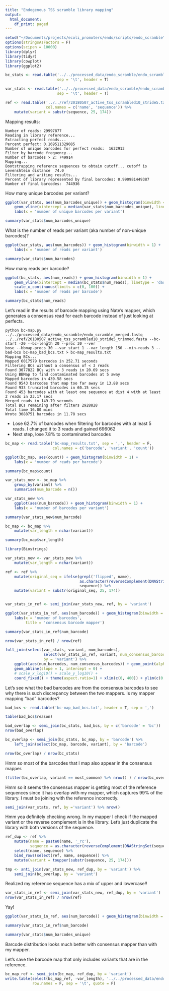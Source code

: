 ```yaml
---
title: "Endogenous TSS scramble library mapping"
output:
  html_document:
    df_print: paged
---
```


```r
setwd("~/Documents/projects/ecoli_promoters/endo/scripts/endo_scramble")
options(stringsAsFactors = F)
options(scipen = 10000)
library(dplyr)
library(tidyr)
library(cowplot)
library(ggplot2)

bc_stats <- read.table('../../processed_data/endo_scramble/endo_scramble_mapping_barcode_statistics.txt',
                       sep = '\t', header = T)

var_stats <- read.table('../../processed_data/endo_scramble/endo_scramble_mapping_variant_statistics.txt',
                       sep = '\t', header = T)

ref <- read.table('../../ref/20180507_active_tss_scrambled10_stride5.txt', sep = '\t',
                  col.names = c('name', 'sequence')) %>% 
    mutate(variant = substr(sequence, 25, 174))
```

Mapping results:
```
Number of reads: 29997877
Reading in library reference...
Extracting perfect reads...
Percent perfect: 0.169511329085
Number of unique barcodes for perfect reads:  1632913
Filter by barcode frequency...
Number of barcodes > 2: 749914
Mapping...
Bootstrapping reference sequences to obtain cutoff... cutoff is Levenshtein distance  74.0
Filtering and writing results...
Percent of library represented by final barcodes: 0.990981449387
Number of final barcodes:  744936
```


How many unique barcodes per variant?
```r
ggplot(var_stats, aes(num_barcodes_unique)) + geom_histogram(binwidth = 1) +
    geom_vline(xintercept = median(var_stats$num_barcodes_unique), linetype = 'dashed') +
    labs(x = 'number of unique barcodes per variant')
```

```r
summary(var_stats$num_barcodes_unique)
```


What is the number of reads per variant (aka number of non-unique barcodes)?
```r
ggplot(var_stats, aes(num_barcodes)) + geom_histogram(binwidth = 1) +
    labs(x = 'number of reads per variant')
```


```r
summary(var_stats$num_barcodes)
```

How many reads per barcode?

```r
ggplot(bc_stats, aes(num_reads)) + geom_histogram(binwidth = 1) + 
    geom_vline(xintercept = median(bc_stats$num_reads), linetype = 'dashed') +
    scale_x_continuous(limits = c(0, 100)) +
    labs(x = 'number of reads per barcode')
```

```r
summary(bc_stats$num_reads)
```

Let's read in the results of barcode mapping using Nate's mapper, which generates a consensus
read for each barcode instead of just looking at perfects.

```
python bc-map.py ../../processed_data/endo_scramble/endo_scramble_merged.fastq ../../ref/20180507_active_tss_scrambled10_stride5_trimmed.fasta --bc-start -20 --bc-length 20 --proc 30 --ver
bose --bbmap-procs 30 --var_start 1 --var_length 150 --min-reads 3 --bad-bcs bc-map_bad_bcs.txt > bc-map_results.txt                                                                                                                                
Mapping BCs...
Mapped 6017579 barcodes in 252.71 seconds
Filtering BCs without a consensus of < 3 reads
Found 3077822 BCs with < 3 reads in 20.69 secs
Using BBMap to find contaminated barcodes at 5 away
Mapped barcodes in 439.58 secs
Found 9543 barcodes that map too far away in 13.88 secs
Found 933 truncated barcodes in 60.15 secs
Found 453 barcodes with at least one sequence at dist 4 with at least 2 reads in 23.17 secs
Merged reads in 149.79 seconds
Total BCs remaining after filters 2928828
Total time 16.00 mins
Wrote 3088751 barcodes in 11.78 secs

```

- Lose 62.7% of barcodes when filtering for barcodes with at least 5 reads. I changed it to 
3 reads and gained 696062
- Next step, lose 7.8% to contaminated barcodes


```r
bc_map <- read.table('bc-map_results.txt', sep = ',', header = F,
                     col.names = c('barcode', 'variant', 'count'))
```

```r
ggplot(bc_map, aes(count)) + geom_histogram(binwidth = 1) +
    labs(x = 'number of reads per barcode')
```

```r
summary(bc_map$count)
```

```r
var_stats_new <- bc_map %>% 
    group_by(variant) %>% 
    summarise(num_barcode = n())

var_stats_new %>% 
    ggplot(aes(num_barcode)) + geom_histogram(binwidth = 1) +
    labs(x = 'number of barcodes per variant')
```

```r
summary(var_stats_new$num_barcode)
```

```r
bc_map <- bc_map %>% 
    mutate(var_length = nchar(variant))

summary(bc_map$var_length)
```

```r
library(Biostrings)

var_stats_new <- var_stats_new %>% 
    mutate(var_length = nchar(variant))

ref <- ref %>% 
    mutate(original_seq = ifelse(grepl('flipped', name),
                                 as.character(reverseComplement(DNAStringSet(sequence))),
                                 sequence)) %>% 
    mutate(variant = substr(original_seq, 25, 174))


var_stats_in_ref <- semi_join(var_stats_new, ref, by = 'variant')
```

```r
ggplot(var_stats_in_ref, aes(num_barcode)) + geom_histogram(binwidth = 1) +
    labs(x = 'number of barcodes',
         title = 'consensus barcode mapper')
```

```r
summary(var_stats_in_ref$num_barcode)
```

```r
nrow(var_stats_in_ref) / nrow(ref)
```

```r
full_join(select(var_stats, variant, num_barcodes),
                 select(var_stats_in_ref, variant, num_consensus_barcodes = num_barcode),
                 by = 'variant') %>% 
    ggplot(aes(num_barcodes, num_consensus_barcodes)) + geom_point(alpha = 0.1) +
    geom_abline(slope = 1, intercept = 0) + 
    # scale_x_log10() + scale_y_log10() +
    coord_fixed() + theme(aspect.ratio=1) + xlim(c(0, 400)) + ylim(c(0, 400))
```

Let's see what the bad barcodes are from the consensus barcodes to see why there is such
discrepancy between the two mappers. Is my mapper mapping "bad" barcodes?

```r
bad_bcs <- read.table('bc-map_bad_bcs.txt', header = T, sep = ',')
```

```r
table(bad_bcs$reason)
```

```r
bad_overlap <- semi_join(bc_stats, bad_bcs, by = c('barcode' = 'bc'))
nrow(bad_overlap)
```

```r
bc_overlap <- semi_join(bc_stats, bc_map, by = 'barcode') %>% 
    left_join(select(bc_map, barcode, variant), by = 'barcode')

nrow(bc_overlap) / nrow(bc_stats)
```
 
 Hmm so most of the barcodes that I map also appear in the consensus mapper.
 
```r
(filter(bc_overlap, variant == most_common) %>% nrow() ) / nrow(bc_overlap)
```

Hmm so it seems the consensus mapper is getting most of the reference sequences 
since it has overlap with my mapper, which captures 99% of the library. I must
be joining with the reference incorrectly.

```r
semi_join(var_stats, ref, by ='variant') %>% nrow()
```

Hmm yea definitely checking wrong. In my mapper I check if the mapped variant
or the reverse complement is in the library. Let's just duplicate the library with
both versions of the sequence.

```r
ref_dup <- ref %>% 
    mutate(name = paste0(name, '_rc'),
           sequence = as.character(reverseComplement(DNAStringSet(sequence)))) %>% 
    select(name, sequence) %>% 
    bind_rows(select(ref, name, sequence)) %>% 
    mutate(variant = toupper(substr(sequence, 25, 174)))
```

```r
tmp <- anti_join(var_stats_new, ref_dup, by = 'variant') %>% 
    semi_join(bc_overlap, by = 'variant')
```

Realized my reference sequence has a mix of upper and lowercase!!

```r
var_stats_in_ref <- semi_join(var_stats_new, ref_dup, by = 'variant')
nrow(var_stats_in_ref) / nrow(ref)
```

Yay! 

```r
ggplot(var_stats_in_ref, aes(num_barcode)) + geom_histogram(binwidth = 1)
```

```r
summary(var_stats_in_ref$num_barcode)
```

```r
summary(var_stats$num_barcodes_unique)
```

Barcode distribution looks much better with consensus mapper than with my mapper.

Let's save the barcode map that only includes variants that are in the reference.

```r
bc_map_ref <- semi_join(bc_map, ref_dup, by = 'variant')
write.table(select(bc_map_ref, -var_length), '../../processed_data/endo_scramble/bc_map_consensus.txt',
            row.names = F, sep = '\t', quote = F)
```

